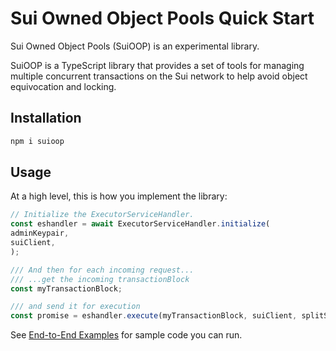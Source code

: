 # Sui Owned Object Pools Quick Start


<Callout type="info">
Sui Owned Object Pools (SuiOOP) is an experimental library.
</Callout>

SuiOOP is a TypeScript library that provides a set of tools for managing multiple concurrent transactions on the Sui network to help avoid object equivocation and locking.

## Installation

```sh npm2yarn
npm i suioop
```

## Usage

At a high level, this is how you implement the library:

```ts
// Initialize the ExecutorServiceHandler.
const eshandler = await ExecutorServiceHandler.initialize(
adminKeypair,
suiClient,
);

/// And then for each incoming request...
/// ...get the incoming transactionBlock
const myTransactionBlock;

/// and send it for execution
const promise = eshandler.execute(myTransactionBlock, suiClient, splitStrategy);
```

See [End-to-End Examples](/typescript/owned-object-pool/examples) for sample code you can run.